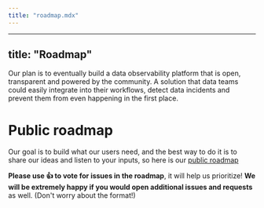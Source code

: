 ```yaml
---
title: "roadmap.mdx"
---
```


---
title: "Roadmap"
---

Our plan is to eventually build a data observability platform that is open, transparent and powered by the community. A solution that data teams could easily integrate into their workflows, detect data incidents and prevent them from even happening in the first place.

# Public roadmap

Our goal is to build what our users need, and the best way to do it is to share our ideas and listen to your inputs, so here is our [public roadmap](https://github.com/elementary-data/elementary/projects/1)

**Please use 👍 to vote for issues in the roadmap**, it will help us prioritize!
**We will be extremely happy if you would open additional issues and requests** as well. (Don't worry about the format!)

